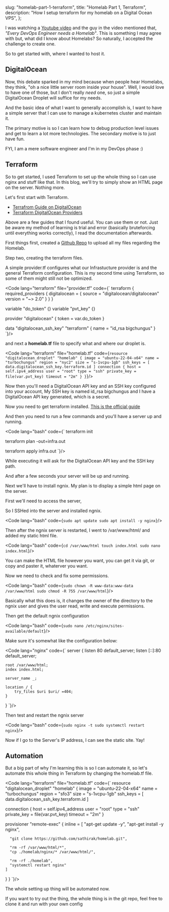 
  slug: "homelab-part-1-terraform",
  title: "Homelab Part 1, Terraform",
  description: "How I setup terraform for my homelab on a Digital Ocean VPS",
};
 

I was watching a [Youtube video](https://youtu.be/8s0DWeHuEaw) and the guy in the video mentioned that, _"Every DevOps Engineer needs a Homelab"_.
This is something I may agree with but, what did I know about Homelabs? So naturally, I accepted the challenge to create one.

So to get started with, where I wanted to host it.


## DigitalOcean

Now, this debate sparked in my mind because when people hear Homelabs, they think, "oh a nice little server room inside your house".
Well, I would love to have one of those, but I don't really _need_ one, so just a simple DigitalOcean Droplet will suffice for my needs.

And the basic idea of what I want to generally accomplish is, I want to have a simple server that I can use to manage a kubernetes cluster and maintain it. 

The primary motive is so I can learn how to debug production level issues and get to learn a lot more technologies.
The secondary motive is to just have fun.

FYI, I am a mere software engineer and I'm in my DevOps phase :)

## Terraform

So to get started, I used Terraform to set up the whole thing so I can use nginx and stuff like that.
In this blog, we'll try to simply show an HTML page on the server. Nothing more.

Let's first start with Terraform.

- [Terrafrom Guide on DigitalOcean](https://docs.digitalocean.com/reference/terraform/getting-started/)
- [Terraform DigitalOcean Providers](https://registry.terraform.io/browse/providers)

Above are a few guides that I found useful. You can use them or not. Just be aware my method of learning is trial and error (basically bruteforcing until everything works correctly), I read the documentation afterwards.

First things first, created a [Github Repo](https://github.com/sathirak/homelab) to upload all my files regarding the Homelab.

Step two, creating the terraform files.

A simple provider.tf configures what our Infrastucture provider is and the general Terraform configuration.
This is my second time using Terraform, so some of them might still not be optimized.


<Code lang="terraform" file="provider.tf" code={`
terraform {
  required_providers {
    digitalocean = {
      source = "digitalocean/digitalocean"
      version = "~> 2.0"
    }
  }
}

variable "do_token" {}
variable "pvt_key" {}

provider "digitalocean" {
  token = var.do_token
}

data "digitalocean_ssh_key" "terraform" {
  name = "id_rsa bigchungus"
} 
`}/>

and next a **homelab.tf** file to specify what and where our droplet is.

<Code lang="terraform" file="homelab.tf" code={`
resource "digitalocean_droplet" "homelab" {
  image = "ubuntu-22-04-x64"
  name = "turbochungus"
  region = "nyc2"
  size = "s-1vcpu-1gb"
  ssh_keys = [
    data.digitalocean_ssh_key.terraform.id
  ]
  connection {
    host = self.ipv4_address
    user = "root"
    type = "ssh"
    private_key = file(var.pvt_key)
    timeout = "2m"
  }
}
`}/>

Now then you'll need a DigitalOcean API key and an SSH key configured into your account,
My SSH key is named id_rsa bigchungus and I have a DigitalOcean API key generated, which is a secret.

Now you need to get terraform installed. [This is the official guide](https://developer.hashicorp.com/terraform/install)

And then you need to run a few commands and you'll have a server up and running.

<Code lang="bash" code={`
terraform init

terraform plan -out=infra.out

terraform apply infra.out
`}/>

While executing it will ask for the DigitalOcean API key and the SSH key path.

And after a few seconds your server will be up and running.

Next we'll have to install ngnix. My plan is to display a simple html page on the server.

First we'll need to access the server,

So I SSHed into the server and installed ngnix.

<Code lang="bash" code={`
sudo apt update
sudo apt install -y nginx
`}/>

Then after the ngnix server is restarted, I went to /var/www/html/ and added my static html file.

<Code lang="bash" code={`
cd /var/www/html
touch index.html
sudo nano index.html
`}/>

You can make the HTML file however you want, you can get it via git, or copy and paster it, whaterver you want.

Now we need to check and fix some permissions.

<Code lang="bash" code={`
sudo chown -R www-data:www-data /var/www/html
sudo chmod -R 755 /var/www/html
`}/>

Basically what this does is, it changes the owner of the directory to the ngnix user and gives the user read, write and execute permissions.

Then get the default ngnix configuration

<Code lang="bash" code={`
sudo nano /etc/nginx/sites-available/default
`}/>

Make sure it's somewhat like the configuration below:

<Code lang="nginx" code={`
server {
    listen 80 default_server;
    listen [::]:80 default_server;

    root /var/www/html;
    index index.html;

    server_name _;

    location / {
        try_files $uri $uri/ =404;
    }
}
`}/>

Then test and restart the ngnix server

<Code lang="bash" code={`
sudo nginx -t
sudo systemctl restart nginx
`}/>

Now if I go to the Server's IP address, I can see the static site. Yay!

## Automation

But a big part of why I'm learning this is so I can automate it, so let's automate this whole thing in Terraform by changing the homelab.tf file.

<Code lang="terraform" file="homelab.tf" code={`
resource "digitalocean_droplet" "homelab" {
  image = "ubuntu-22-04-x64"
  name = "turbochungus"
  region = "sfo3"
  size = "s-1vcpu-1gb"
  ssh_keys = [
    data.digitalocean_ssh_key.terraform.id
  ]

  connection {
    host        = self.ipv4_address
    user        = "root"
    type        = "ssh"
    private_key = file(var.pvt_key)
    timeout     = "2m"
  }

  provisioner "remote-exec" {
    inline = [
      "apt-get update -y",
      "apt-get install -y nginx",
      
      "git clone https://github.com/sathirak/homelab.git",

      "rm -rf /var/www/html/*",
      "cp ./homelab/nginx/* /var/www/html/",

      "rm -rf ./homelab",
      "systemctl restart nginx"
    ]
  }
}
`}/>

The whole setting up thing will be automated now.

If you want to try out the thing, the whole thing is in the git repo, feel free to clone it and run with your own config